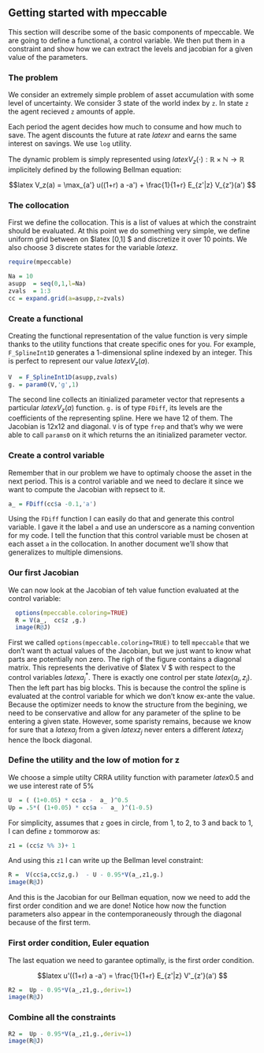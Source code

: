 ## Getting started with mpeccable

This section will describe some of the basic components of mpeccable. We
are going to define a functional, a control variable. We then put them 
in a constraint and show how we can extract the levels and jacobian 
for a given value of the parameters.

### The problem

We consider an extremely simple problem of asset accumulation with some level of
uncertainty. We consider 3 state of the world index by `z`. In state `z`  the agent 
recieved `z` amounts of apple. 

Each period the agent decides how much to consume and how much to save. The agent discounts 
the future at rate $latex r$ and earns the same interest on savings. We use `log` utility.

The dynamic problem is simply represented using $latex V_z(\cdot):\mathbb{R}\times\mathbb{N} \to \mathbb{R}$ implicitely defined by the following Bellman equation:

$$latex
  V_z(a) = \max_{a'} u((1+r) a -a') + \frac{1}{1+r} E_{z'|z} V_{z'}(a')
$$

### The collocation

First we define the collocation. This is a list of values at which the
constraint should be evaluated. At this point we do something very simple, 
we define uniform grid between on $latex [0,1] $ and discretize it over 10 points.
We also choose 3 discrete states for the variable $latex z$.

```r
require(mpeccable)

Na = 10
asupp  = seq(0,1,l=Na)
zvals  = 1:3
cc = expand.grid(a=asupp,z=zvals)
```

### Create a functional

Creating the functional representation of the value function is very simple thanks to 
the utility functions that create specific ones for you. For example, `F_SplineInt1D` 
generates a 1-dimensional spline indexed by an integer. This is perfect to represent our value $latex V_z(a)$.

```r
V  = F_SplineInt1D(asupp,zvals)
g. = param0(V,'g',1) 
```

The second line collects an itinialized parameter vector that represents a particular $latex V_z(a)$ function. `g.` is of type `FDiff`, its levels are the coefficients of the representing spline. Here we have 12 of them. The Jacobian is 12x12 and diagonal. 
`V` is of type `frep`  and that's why we were able to call `params0` on it which returns the an itinialized parameter vector. 

### Create a control variable

Remember that in our problem we have to optimaly choose the asset in the next period. This is a control variable and we need to declare it since we want to compute the Jacobian with repsect to it.

```r
a_ = FDiff(cc$a -0.1,'a')
```

Using the `FDiff` function I can easily do that and generate this control variable. I gave it the label `a`  and use an underscore as a naming convention for my code. I tell the function that this control variable must be chosen at each asset `a` in the collocation. In another document we'll show that generalizes to multiple dimensions.

### Our first Jacobian

We can now look at the Jacobian of teh value function evaluated at the control variable:

```r
  options(mpeccable.coloring=TRUE)
  R = V(a_,  cc$z ,g.)
  image(R@J)
```

First we called `options(mpeccable.coloring=TRUE)` to tell `mpeccable` that we don't want th actual values of the Jacobian, but we just want to know what parts are potentially non zero. The righ of the figure contains a diagonal matrix. This represents the derivative of $latex V $ with respect to the control variables $latex a^*_j$. There is exactly one control per state $latex (a_j,z_j)$.
Then the left part has big blocks. This is because the control the spline is evaluated at the control variable for which we don't know ex-ante the value. Because the optimizer needs to know the structure from the begining, we need to be conservative and allow for any parameter of the spline to be entering a given state. However, some sparisty remains, because we know for sure that a $latex a_j$ from a given $latex z_j$ never enters a different $latex z_j$ hence the lbock diagonal.

### Define the utility and the low of motion for z

We choose a simple utilty CRRA utility function with parameter $latex 0.5$ and we use interest rate of 5%
```r
U  = ( (1+0.05) * cc$a -  a_ )^0.5
Up = .5*( (1+0.05) * cc$a -  a_ )^(1-0.5)
```
For simplicity, assumes that `z` goes in circle, from 1, to 2, to 3 and back to 1, I can define `z` tommorow as:
```r
z1 = (cc$z %% 3)+ 1 
```
And using this `z1` I can write up the Bellman level constraint:
```r
R =  V(cc$a,cc$z,g.)  - U - 0.95*V(a_,z1,g.)
image(R@J)
```

And this is the Jacobian for our Bellman equation, now we need to add the first order condition and we are done! Notice how now the function parameters also appear in the contemporaneously through the diagonal because of the first term.

### First order condition, Euler equation

The last equation we need to garantee optimally, is the first order condition. 

$$latex
  u'((1+r) a -a') =  \frac{1}{1+r} E_{z'|z} V'_{z'}(a')
$$

```r
R2 =  Up - 0.95*V(a_,z1,g.,deriv=1)
image(R@J)
```

### Combine all the constraints

```r
R2 =  Up - 0.95*V(a_,z1,g.,deriv=1)
image(R@J)
```


